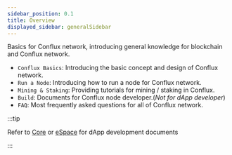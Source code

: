 ```yaml
---
sidebar_position: 0.1
title: Overview
displayed_sidebar: generalSidebar
---
```


Basics for Conflux network, introducing general knowledge for blockchain and Conflux network.

-   `Conflux Basics`: Introducing the basic concept and design of Conflux network.
-   `Run a Node`: Introducing how to run a node for Conflux network.
-   `Mining & Staking`: Providing tutorials for mining / staking in Conflux.
-   `Build`: Documents for Conflux node developer.(_Not for dApp developer_)
-   `FAQ`: Most frequently asked questions for all of Conflux network.

:::tip

Refer to [Core](../core/build) or [eSpace](/docs/category/build) for dApp development documents

:::
